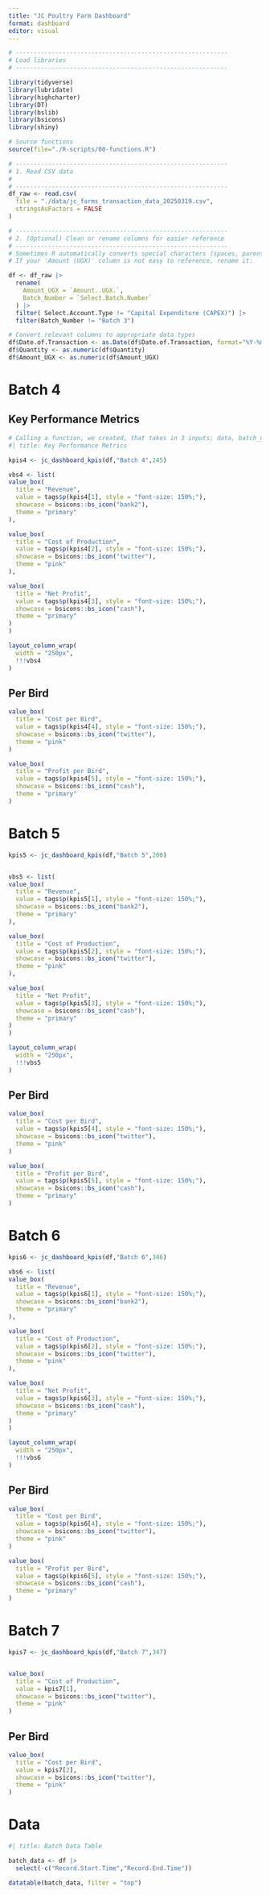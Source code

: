 ```yaml
---
title: "JC Poultry Farm Dashboard"
format: dashboard
editor: visual
---
```


```r

# -----------------------------------------------------------
# Load libraries
# -----------------------------------------------------------

library(tidyverse)
library(lubridate)
library(highcharter)
library(DT)
library(bslib)
library(bsicons)
library(shiny)

# Source functions
source(file="./R-scripts/00-functions.R")

# -----------------------------------------------------------
# 1. Read CSV data
#    
# -----------------------------------------------------------
df_raw <- read.csv(
  file = "./data/jc_farms_transaction_data_20250319.csv",
  stringsAsFactors = FALSE
)

# -----------------------------------------------------------
# 2. (Optional) Clean or rename columns for easier reference
# -----------------------------------------------------------
# Sometimes R automatically converts special characters (spaces, parentheses).
# If your 'Amount (UGX)' column is not easy to reference, rename it:

df <- df_raw |> 
  rename(
    Amount_UGX = `Amount..UGX.`,
    Batch_Number = `Select.Batch.Number`
  ) |> 
  filter( Select.Account.Type != "Capital Expenditure (CAPEX)") |> 
  filter(Batch_Number != "Batch 3")

# Convert relevant columns to appropriate data types
df$Date.of.Transaction <- as.Date(df$Date.of.Transaction, format="%Y-%m-%d")
df$Quantity <- as.numeric(df$Quantity)
df$Amount_UGX <- as.numeric(df$Amount_UGX)

```

# Batch 4

## Key Performance Metrics

```r
# Calling a function, we created, that takes in 3 inputs; data, batch_num and num_birds to derive key metrics
#| title: Key Performance Metrics

kpis4 <- jc_dashboard_kpis(df,"Batch 4",245)

vbs4 <- list(
value_box(
  title = "Revenue",
  value = tags$p(kpis4[1], style = "font-size: 150%;"),
  showcase = bsicons::bs_icon("bank2"),
  theme = "primary"
),

value_box(
  title = "Cost of Production",
  value = tags$p(kpis4[2], style = "font-size: 150%;"),
  showcase = bsicons::bs_icon("twitter"),
  theme = "pink"
),

value_box(
  title = "Net Profit",
  value = tags$p(kpis4[3], style = "font-size: 150%;"),
  showcase = bsicons::bs_icon("cash"),
  theme = "primary"
)
)

layout_column_wrap(
  width = "250px",
  !!!vbs4
)


```

## Per  Bird

```r
value_box(
  title = "Cost per Bird",
  value = tags$p(kpis4[4], style = "font-size: 150%;"),
  showcase = bsicons::bs_icon("twitter"),
  theme = "pink"
)

value_box(
  title = "Profit per Bird",
  value = tags$p(kpis4[5], style = "font-size: 150%;"),
  showcase = bsicons::bs_icon("cash"),
  theme = "primary"
)
```

# Batch 5
```r
kpis5 <- jc_dashboard_kpis(df,"Batch 5",200)


vbs5 <- list(
value_box(
  title = "Revenue",
  value = tags$p(kpis5[1], style = "font-size: 150%;"),
  showcase = bsicons::bs_icon("bank2"),
  theme = "primary"
),

value_box(
  title = "Cost of Production",
  value = tags$p(kpis5[2], style = "font-size: 150%;"),
  showcase = bsicons::bs_icon("twitter"),
  theme = "pink"
),

value_box(
  title = "Net Profit",
  value = tags$p(kpis5[3], style = "font-size: 150%;"),
  showcase = bsicons::bs_icon("cash"),
  theme = "primary"
)
)

layout_column_wrap(
  width = "250px",
  !!!vbs5
)


```


## Per Bird
```r

value_box(
  title = "Cost per Bird",
  value = tags$p(kpis5[4], style = "font-size: 150%;"),
  showcase = bsicons::bs_icon("twitter"),
  theme = "pink"
)

value_box(
  title = "Profit per Bird",
  value = tags$p(kpis5[5], style = "font-size: 150%;"),
  showcase = bsicons::bs_icon("cash"),
  theme = "primary"
)

```


# Batch 6
```r
kpis6 <- jc_dashboard_kpis(df,"Batch 6",346)

vbs6 <- list(
value_box(
  title = "Revenue",
  value = tags$p(kpis6[1], style = "font-size: 150%;"),
  showcase = bsicons::bs_icon("bank2"),
  theme = "primary"
),

value_box(
  title = "Cost of Production",
  value = tags$p(kpis6[2], style = "font-size: 150%;"),
  showcase = bsicons::bs_icon("twitter"),
  theme = "pink"
),

value_box(
  title = "Net Profit",
  value = tags$p(kpis6[3], style = "font-size: 150%;"),
  showcase = bsicons::bs_icon("cash"),
  theme = "primary"
)
)

layout_column_wrap(
  width = "250px",
  !!!vbs6
)

```


## Per Bird
```r
value_box(
  title = "Cost per Bird",
  value = tags$p(kpis6[4], style = "font-size: 150%;"),
  showcase = bsicons::bs_icon("twitter"),
  theme = "pink"
)

value_box(
  title = "Profit per Bird",
  value = tags$p(kpis6[5], style = "font-size: 150%;"),
  showcase = bsicons::bs_icon("cash"),
  theme = "primary"
)

```


# Batch 7
```r
kpis7 <- jc_dashboard_kpis(df,"Batch 7",347)


value_box(
  title = "Cost of Production",
  value = kpis7[1],
  showcase = bsicons::bs_icon("twitter"),
  theme = "pink"
)
```


## Per Bird
```r
value_box(
  title = "Cost per Bird",
  value = kpis7[2],
  showcase = bsicons::bs_icon("twitter"),
  theme = "pink"
)

```



# Data

```r

#| title: Batch Data Table 

batch_data <- df |>
  select(-c("Record.Start.Time","Record.End.Time"))

datatable(batch_data, filter = "top")
```
